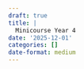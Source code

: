 ```yaml
---
draft: true 
title: |
  Minicourse Year 4
date: '2025-12-01'
categories: []
date-format: medium 
---
```





